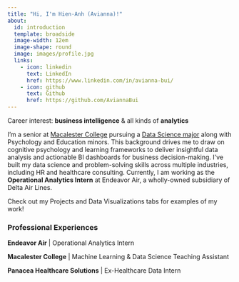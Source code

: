 ```yaml
---
title: "Hi, I'm Hien-Anh (Avianna)!"
about:
  id: introduction
  template: broadside
  image-width: 12em
  image-shape: round
  image: images/profile.jpg
  links:
    - icon: linkedin
      text: LinkedIn
      href: https://www.linkedin.com/in/avianna-bui/
    - icon: github
      text: Github
      href: https://github.com/AviannaBui
---
```


:::{#introduction}

Career interest: **business intelligence** & all kinds of **analytics**

I'm a senior at <a href="https://www.macalester.edu/" target="_blank" rel="noopener">Macalester College</a> pursuing a <a href="https://www.macalester.edu/mscs/majorsminors/#program-3827" target="_blank" rel="noopener">Data Science major</a> along with Psychology and Education minors. This background drives me to draw on cognitive psychology and learning frameworks to deliver insightful data analysis and actionable BI dashboards for business decision-making. I've built my data science and problem-solving skills across multiple industries, including HR and healthcare consulting. Currently, I am working as the **Operational Analytics Intern** at Endeavor Air, a wholly-owned subsidiary of Delta Air Lines. 

Check out my Projects and Data Visualizations tabs for examples of my work!

### Professional Experiences

**Endeavor Air** | Operational Analytics Intern 

**Macalester College** | Machine Learning & Data Science Teaching Assistant 

**Panacea Healthcare Solutions** | Ex-Healthcare Data Intern 


:::








